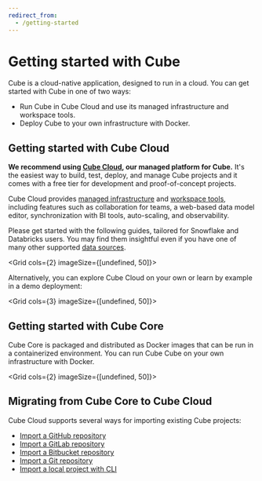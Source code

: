 ```yaml
---
redirect_from:
  - /getting-started
---
```


# Getting started with Cube

Cube is a cloud-native application, designed to run in a cloud. You can get
started with Cube in one of two ways:
- Run Cube in Cube Cloud and use its managed infrastructure and workspace tools.
- Deploy Cube to your own infrastructure with Docker.

## Getting started with Cube Cloud

**We recommend using [Cube Cloud][cube-cloud], our managed platform for Cube.**
It's the easiest way to build, test, deploy, and manage Cube projects and
it comes with a free tier for development and proof-of-concept projects.

Cube Cloud provides [managed infrastructure][ref-infrastructure] and
[workspace tools][ref-workspace], including features such as collaboration
for teams, a web-based data model editor, synchronization with BI tools,
auto-scaling, and observability.

Please get started with the following guides, tailored for Snowflake and
Databricks users. You may find them insightful even if you
have one of many other supported [data sources][ref-data-sources].

<Grid cols={2} imageSize={[undefined, 50]}>
  <GridItem
    url="getting-started/cloud"
    imageUrl="https://static.cube.dev/icons/cube.svg"
    title="Cube Cloud and Snowflake"
  />
  <GridItem
    url="getting-started/databricks"
    imageUrl="https://static.cube.dev/icons/cube.svg"
    title="Cube Cloud and Databricks"
  />
</Grid>

Alternatively, you can explore Cube Cloud on your own or learn by example
in a demo deployment:

<Grid cols={3} imageSize={[undefined, 50]}>
  <GridItem
    url="/product/deployment/cloud/deployments#creating-a-new-deployment"
    imageUrl="https://static.cube.dev/icons/cube.svg"
    title="Create a new deployment"
  />
  <GridItem
    url="product/deployment/cloud/deployments#demo-deployments"
    imageUrl="https://static.cube.dev/icons/cube.svg"
    title="Create a demo deployment"
  />
</Grid>

## Getting started with Cube Core

Cube Core is packaged and distributed as Docker images that can be run in
a containerized environment. You can run Cube Cube on your own
infrastructure with Docker.

<Grid cols={2} imageSize={[undefined, 50]}>
  <GridItem
    url="getting-started/core"
    imageUrl="https://static.cube.dev/icons/docker.svg"
    title="Cube Core"
  />
</Grid>

## Migrating from Cube Core to Cube Cloud

Cube Cloud supports several ways for importing existing Cube projects:

- [Import a GitHub repository](/product/getting-started/migrate-from-core/import-github-repository)
- [Import a GitLab repository](/product/getting-started/migrate-from-core/import-gitlab-repository-via-ssh)
- [Import a Bitbucket repository](/product/getting-started/migrate-from-core/import-bitbucket-repository-via-ssh)
- [Import a Git repository](/product/getting-started/migrate-from-core/import-git-repository-via-ssh)
- [Import a local project with CLI](/product/getting-started/migrate-from-core/upload-with-cli)

[cube-repo]: https://github.com/cube-js/cube
[cube-cloud]: https://cube.dev/cloud/
[ref-infrastructure]: /product/deployment/cloud
[ref-workspace]: /product/workspace
[ref-data-sources]: /product/configuration/data-sources
